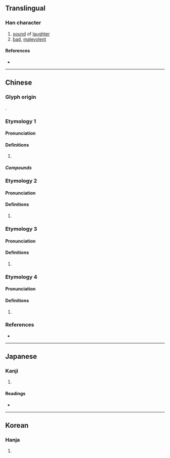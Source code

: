 {{also|尜}}
{{character info/new}}
==Translingual==

===Han character===
{{Han char|rn=30|rad=口|as=11|sn=14|four=61053|canj=RMUI|ids=⿰口戛}}

# [[sound]] of [[laughter]]
# [[bad]], [[malevolent]]

====References====
* {{Han ref|kx=0205.150|dkj=04184|dj=0428.090|hdz=10675.060|uh=560E|ud=22030|bh=B9C7|bd=47559}}

----

==Chinese==

===Glyph origin===
{{Han etym}}
{{Han compound|口|戛|c1=s|c2=p|t1=mouth|t2=sound|ls=ic|ls2=psc}}.

===Etymology 1===
{{zh-forms}}

====Pronunciation====
{{zh-pron
|m=gá
|c=gaa4,gaa1,gat1,gaa2
|mc=y
|oc=y
|cat=
}}

====Definitions====
{{zh-hanzi}}

# {{rfdef|zh}}

=====Compounds=====
{{zh-der|嘎兒|嘎叭|嘎吱|嘎啦|嘎嘎|嘎嘎兒|嘎嘎兒天|嘎嘎棗兒|嘎嘎渣渣|嘎巴|嘎巴兒|嘎巴流星|嘎渣兒|嘎調|嘰嘰嘎嘎}}

===Etymology 2===
{{zh-forms|alt=戛,朒}}

====Pronunciation====
{{zh-pron
|m-s=ga3
|cat=
}}

====Definitions====
{{zh-hanzi}}

# {{zh-only|嘎嘎|{{q|Sichuanese|childish}} [[meat]]}}

===Etymology 3===
{{zh-forms}}

====Pronunciation====
{{zh-pron
|m=gā
|c=
|mc=y
|oc=y
|cat=
}}

====Definitions====
{{zh-hanzi}}

# {{rfdef|zh}}

===Etymology 4===
{{zh-forms}}

====Pronunciation====
{{zh-pron
|m=gǎ
|c=
|mc=y
|oc=y
|cat=
}}

====Definitions====
{{zh-hanzi}}

# {{rfdef|zh}}

===References===
* {{R:yue:Hanzi}}

----

==Japanese==

===Kanji===
{{ja-kanji|grade=|rs=口11}}

# {{defn|lang=ja|sort=口11}}

====Readings====
* {{ja-readings|on=[[かつ]] (katsu), [[けち]] (kechi)|kun=}}

----

==Korean==

===Hanja===
{{ko-hanja|hangeul=알|rv=al|mr=al}}

# {{defn|lang=ko|sort=口11}}